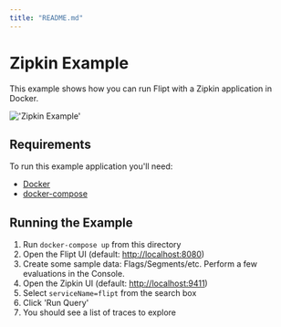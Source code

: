 ```yaml
---
title: "README.md"
---
```


# Zipkin Example

This example shows how you can run Flipt with a Zipkin application in Docker.

!['Zipkin Example'](../../images/zipkin.png)

## Requirements

To run this example application you'll need:

* [Docker](https://docs.docker.com/install/)
* [docker-compose](https://docs.docker.com/compose/install/)

## Running the Example

1. Run `docker-compose up` from this directory
1. Open the Flipt UI (default: [http://localhost:8080](http://localhost:8080))
1. Create some sample data: Flags/Segments/etc. Perform a few evaluations in the Console.
1. Open the Zipkin UI (default: [http://localhost:9411](http://localhost:9411))
1. Select `serviceName=flipt` from the search box
1. Click 'Run Query'
1. You should see a list of traces to explore
